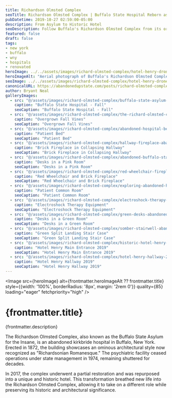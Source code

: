 ```yaml
---
title: Richardson Olmsted Complex
seoTitle: Richardson Olmsted Complex | Buffalo State Hospital Reborn as Hotel Henry
pubDatetime: 2019-10-27 02:59:00-05:00
description: From Asylum to Historic Hotel
seoDescription: Follow Buffalo's Richardson Olmsted Complex from its origins as a Kirkbride psychiatric hospital to its rebirth as the Hotel Henry and Richardson Hospitality campus.
featured: false
draft: false
tags:
- new york
- buffalo
- wny
- hospitals
- renovated
heroImage: ../../assets/images/richard-olmsted-complex/hotel-henry-drone-2022.jpg
heroImageAlt: "Aerial photograph of Buffalo's Richardson Olmsted Complex taken in 2022"
seoImage: ../../assets/images/richard-olmsted-complex/hotel-henry-drone-2022.jpg
canonicalURL: https://abandonedupstate.com/posts/richard-olmsted-complex/
author: Bryant Neal
galleryImages:
  - src: "@/assets/images/richard-olmsted-complex/buffalo-state-asylum-for-the-insane-fall.jpg"
    caption: "Buffalo State Hospital - Fall"
    seoCaption: "Buffalo State Hospital - Fall"
  - src: "@/assets/images/richard-olmsted-complex/the-richard-olmsted-campus-buffalo-ny.jpg"
    caption: "Overgrown Fall Vines"
    seoCaption: "Overgrown Fall Vines"
  - src: "@/assets/images/richard-olmsted-complex/abandoned-hospital-bed-buffalo-state-hospital.jpg"
    caption: "Patient Bed"
    seoCaption: "Patient Bed"
  - src: "@/assets/images/richard-olmsted-complex/hallway-fireplace-abandoned-buffalo.jpg"
    caption: "Brick Fireplace in Collapsing Hallway"
    seoCaption: "Brick Fireplace in Collapsing Hallway"
  - src: "@/assets/images/richard-olmsted-complex/abandoned-buffalo-state-hospital-classroom-pink.jpg"
    caption: "Desks in a Pink Room"
    seoCaption: "Desks in a Pink Room"
  - src: "@/assets/images/richard-olmsted-complex/red-wheelchair-fireplace-abandoned-buffalo-psychiatric-center.jpg"
    caption: "Red Wheelchair and Brick Fireplace"
    seoCaption: "Red Wheelchair and Brick Fireplace"
  - src: "@/assets/images/richard-olmsted-complex/exploring-abandoned-hospital-buffalo.jpg"
    caption: "Patient Common Room"
    seoCaption: "Patient Common Room"
  - src: "@/assets/images/richard-olmsted-complex/electroshock-therapy-room-abandoned-psychiatric-hospital.jpg"
    caption: "Electroshock Therapy Equipment"
    seoCaption: "Electroshock Therapy Equipment"
  - src: "@/assets/images/richard-olmsted-complex/green-desks-abandoned-richard-olmstead-kirkbride.jpg"
    caption: "Desks in a Green Room"
    seoCaption: "Desks in a Green Room"
  - src: "@/assets/images/richard-olmsted-complex/somber-stairwell-abandoned-mental-asylum.jpg"
    caption: "Green Split Landing Stair Case"
    seoCaption: "Green Split Landing Stair Case"
  - src: "@/assets/images/richard-olmsted-complex/historic-hotel-henry-buffalo-2019.jpg"
    caption: "Hotel Henry Main Entrance 2019"
    seoCaption: "Hotel Henry Main Entrance 2019"
  - src: "@/assets/images/richard-olmsted-complex/hotel-henry-hallway-2019.jpg"
    caption: "Hotel Henry Hallway 2019"
    seoCaption: "Hotel Henry Hallway 2019"
---
```

















<Image 
  src={heroImage} 
  alt={frontmatter.heroImageAlt ?? frontmatter.title}
  style={{width: '100%', borderRadius: '8px', margin: '2rem 0'}}
  quality={85}
  loading="eager"
  fetchpriority="high"
/>

# {frontmatter.title}
<p className="post-tagline" style={{ color: "#b9975c" }}>{frontmatter.description}</p>

The Richardson Olmsted Complex, also known as the Buffalo State Asylum for the Insane, is an abandoned kirkbride hospital in Buffalo, New York. Erected in 1872, the building showcases an ominous architectural style now recognized as "Richardsonian Romanesque." The psychiatric facility ceased operations under state management in 1974, remaining shuttered for decades.

In 2017, the complex underwent a partial restoration and was repurposed into a unique and historic hotel. This transformation breathed new life into the Richardson Olmsted Complex, allowing it to take on a different role while preserving its historic and architectural significance.


<GalleryLightbox galleryId="richard-olmsted-complex" images={frontmatter.galleryImages} />

